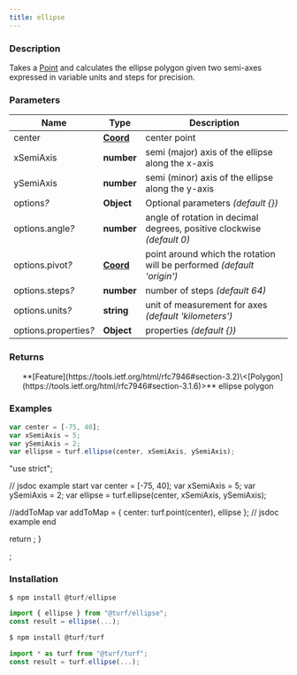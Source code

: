 ```yaml
---
title: ellipse
---
```


    
### Description

Takes a [Point](https://tools.ietf.org/html/rfc7946#section-3.1.2) and calculates the ellipse polygon given two semi-axes expressed in variable units and steps for precision.

### Parameters

| Name                       | Type                                                           | Description                                                            |
| -------------------------- | -------------------------------------------------------------- | ---------------------------------------------------------------------- |
| center                     | **[Coord](https://tools.ietf.org/html/rfc7946#section-3.1.1)** | center point                                                           |
| xSemiAxis                  | **number**                                                     | semi (major) axis of the ellipse along the x-axis                      |
| ySemiAxis                  | **number**                                                     | semi (minor) axis of the ellipse along the y-axis                      |
| options<i>?</i>            | **Object**                                                     | Optional parameters _(default \{})_                                    |
| options.angle<i>?</i>      | **number**                                                     | angle of rotation in decimal degrees, positive clockwise _(default 0)_ |
| options.pivot<i>?</i>      | **[Coord](https://tools.ietf.org/html/rfc7946#section-3.1.1)** | point around which the rotation will be performed _(default 'origin')_ |
| options.steps<i>?</i>      | **number**                                                     | number of steps _(default 64)_                                         |
| options.units<i>?</i>      | **string**                                                     | unit of measurement for axes _(default 'kilometers')_                  |
| options.properties<i>?</i> | **Object**                                                     | properties _(default \{})_                                             |

### Returns

<ul>
  **[Feature](https://tools.ietf.org/html/rfc7946#section-3.2)\<[Polygon](https://tools.ietf.org/html/rfc7946#section-3.1.6)>** ellipse polygon

</ul>

### Examples

```javascript
var center = [-75, 40];
var xSemiAxis = 5;
var ySemiAxis = 2;
var ellipse = turf.ellipse(center, xSemiAxis, ySemiAxis);
```

  "use strict";

  // jsdoc example start
  var center = [-75, 40];
  var xSemiAxis = 5;
  var ySemiAxis = 2;
  var ellipse = turf.ellipse(center, xSemiAxis, ySemiAxis);

  //addToMap
  var addToMap = { center: turf.point(center), ellipse };
  // jsdoc example end

  return <ExampleMap addToMap={addToMap} />;
}

<Map0 />;

### Installation

```javascript
$ npm install @turf/ellipse

import { ellipse } from "@turf/ellipse";
const result = ellipse(...);
```

```javascript
$ npm install @turf/turf

import * as turf from "@turf/turf";
const result = turf.ellipse(...);
```
